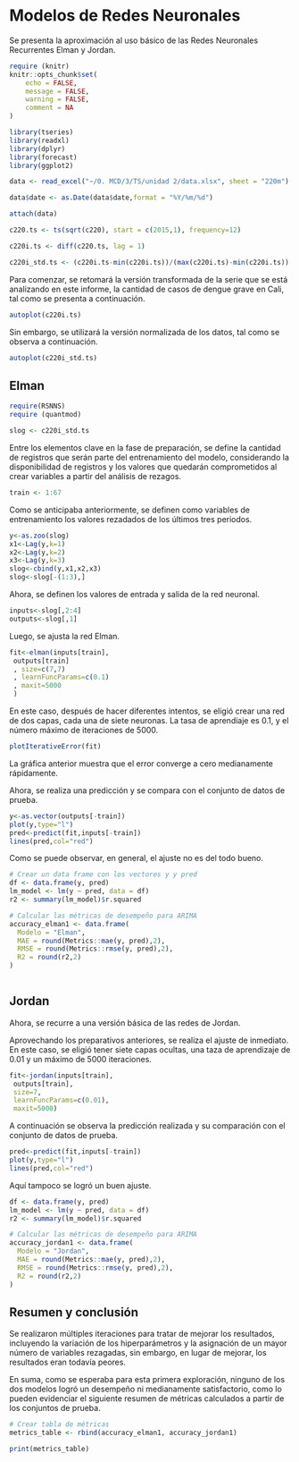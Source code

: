 # Modelos de Redes Neuronales

Se presenta la aproximación al uso básico de las Redes Neuronales Recurrentes Elman y Jordan.

```r
require (knitr)
knitr::opts_chunk$set(
	echo = FALSE,
	message = FALSE,
	warning = FALSE,
	comment = NA
)
```

```r

library(tseries)
library(readxl)
library(dplyr)
library(forecast)
library(ggplot2)

```


```r

data <- read_excel("~/0. MCD/3/TS/unidad 2/data.xlsx", sheet = "220m")

data$date <- as.Date(data$date,format = "%Y/%m/%d")

attach(data)

c220.ts <- ts(sqrt(c220), start = c(2015,1), frequency=12)

c220i.ts <- diff(c220.ts, lag = 1)

c220i_std.ts <- (c220i.ts-min(c220i.ts))/(max(c220i.ts)-min(c220i.ts))

```

Para comenzar, se retomará la versión transformada de la serie que se está analizando en este informe, la cantidad de casos de dengue grave en Cali, tal como se presenta a continuación.

```r

autoplot(c220i.ts)

```


Sin embargo, se utilizará la versión normalizada de los datos, tal como se observa a continuación.

```r

autoplot(c220i_std.ts)

```


## Elman

```r

require(RSNNS)
require (quantmod)

```

```r

slog <- c220i_std.ts

```


Entre los elementos clave en la fase de preparación, se define la cantidad de registros que serán parte del entrenamiento del modelo, considerando la disponibilidad de registros y los valores que quedarán comprometidos al crear variables a partir del análisis de rezagos.

```r

train <- 1:67

```


Como se anticipaba anteriormente, se definen como variables de entrenamiento los valores rezadados de los últimos tres periodos.

```r

y<-as.zoo(slog)
x1<-Lag(y,k=1)
x2<-Lag(y,k=2)
x3<-Lag(y,k=3)
slog<-cbind(y,x1,x2,x3)
slog<-slog[-(1:3),] 

```


Ahora, se definen los valores de entrada y salida de la red neuronal.

```r

inputs<-slog[,2:4] 
outputs<-slog[,1]

```


Luego, se ajusta la red Elman.

```r

fit<-elman(inputs[train],
 outputs[train]
 , size=c(7,7)
 , learnFuncParams=c(0.1)
 , maxit=5000
 )

```


En este caso, después de hacer diferentes intentos, se eligió crear una red de dos capas, cada una de siete neuronas. La tasa de aprendiaje es 0.1, y el número máximo de iteraciones de 5000.


```r

plotIterativeError(fit)

```


La gráfica anterior muestra que el error converge a cero medianamente rápidamente.


Ahora, se realiza una predicción y se compara con el conjunto de datos de prueba.

```r

y<-as.vector(outputs[-train])
plot(y,type="l")
pred<-predict(fit,inputs[-train])
lines(pred,col="red")

```


Como se puede observar, en general, el ajuste no es del todo bueno.


```r

# Crear un data frame con los vectores y y pred
df <- data.frame(y, pred)
lm_model <- lm(y ~ pred, data = df)
r2 <- summary(lm_model)$r.squared

# Calcular las métricas de desempeño para ARIMA
accuracy_elman1 <- data.frame(
  Modelo = "Elman",
  MAE = round(Metrics::mae(y, pred),2),
  RMSE = round(Metrics::rmse(y, pred),2),
  R2 = round(r2,2)
)

```


```r

```


## Jordan

Ahora, se recurre a una versión básica de las redes de Jordan.

Aprovechando los preparativos anteriores, se realiza el ajuste de inmediato. En este caso, se eligió tener siete capas ocultas, una taza de aprendizaje de 0.01 y un máximo de 5000 iteraciones.



```r

fit<-jordan(inputs[train],
 outputs[train],
 size=7,
 learnFuncParams=c(0.01),
 maxit=5000)

```


A continuación se observa la predicción realizada y su comparación con el conjunto de datos de prueba.

```r

pred<-predict(fit,inputs[-train])
plot(y,type="l")
lines(pred,col="red")

```


Aquí tampoco se logró un buen ajuste.


```r


df <- data.frame(y, pred)
lm_model <- lm(y ~ pred, data = df)
r2 <- summary(lm_model)$r.squared

# Calcular las métricas de desempeño para ARIMA
accuracy_jordan1 <- data.frame(
  Modelo = "Jordan",
  MAE = round(Metrics::mae(y, pred),2),
  RMSE = round(Metrics::rmse(y, pred),2),
  R2 = round(r2,2)
)


```


## Resumen y conclusión


Se realizaron múltiples iteraciones para tratar de mejorar los resultados, incluyendo la variación de los hiperparámetros y la asignación de un mayor número de variables rezagadas, sin embargo, en lugar de mejorar, los resultados eran todavía peores. 

En suma, como se esperaba para esta primera exploración, ninguno de los dos modelos logró un desempeño ni medianamente satisfactorio, como lo pueden evidenciar el siguiente resumen de métricas calculados a partir de los conjuntos de prueba.

```r

# Crear tabla de métricas
metrics_table <- rbind(accuracy_elman1, accuracy_jordan1)

print(metrics_table)

```
